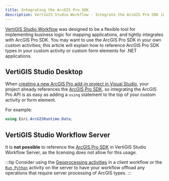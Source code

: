 ```yaml
---
title: Integrating the ArcGIS Pro SDK
description: VertiGIS Studio Workflow - Integrate the ArcGIS Pro SDK into custom activities for .NET applications
---
```


[VertiGIS Studio Workflow](https://apps.vertigisstudio.com/workflow/designer/) was designed to be a flexible tool for implementing business logic for mapping applications, and tightly integrates with ArcGIS Pro SDK. You may want to use the ArcGIS Pro SDK in your own custom activities; this article will explain how to reference ArcGIS Pro SDK types in your custom activity or custom form elements for .NET applications.

## VertiGIS Studio Desktop

When [creating a new ArcGIS Pro add-in project in Visual Studio](sdk-desktop-overview), your project already references the [ArcGIS Pro SDK](https://pro.arcgis.com/en/pro-app/latest/sdk/), so integrating the ArcGIS Pro API is as easy as adding a `using` statement to the top of your custom activity or form element.

For example:

```c#
using Esri.ArcGISRuntime.Data;
```

## VertiGIS Studio Workflow Server

It is **not possible** to reference the [ArcGIS Pro SDK](https://pro.arcgis.com/en/pro-app/latest/sdk/) in VertiGIS Studio Workflow Server, as the licensing does not allow for this usage.

:::tip
Consider using the [Geoprocessing activities](https://docs.vertigisstudio.com/workflow/latest/help/Default.htm#wf5/help/geometries.htm#Work_with_Geometries%3FTocPath%3DWork%2520with%2520Geometries%7C_____0) in a client workflow or the [`Run Python`](https://docs.vertigisstudio.com/workflow/latest/help/Default.htm#wf5/help/activities/run-python.htm%3FTocPath%3DActivities%7CActivity%2520Reference%7C_____174) activity on the server to have your workflow offload any operations that require server processing of ArcGIS types.
:::

